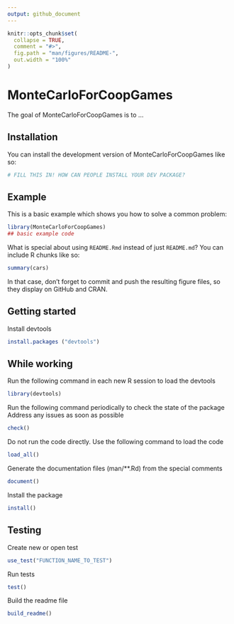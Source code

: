 ```yaml
---
output: github_document
---
```


<!-- README.md is generated from README.Rmd. Please edit that file -->

```r
knitr::opts_chunk$set(
  collapse = TRUE,
  comment = "#>",
  fig.path = "man/figures/README-",
  out.width = "100%"
)
```

# MonteCarloForCoopGames

<!-- badges: start -->
<!-- badges: end -->

The goal of MonteCarloForCoopGames is to ...

## Installation

You can install the development version of MonteCarloForCoopGames like so:

``` r
# FILL THIS IN! HOW CAN PEOPLE INSTALL YOUR DEV PACKAGE?
```

## Example

This is a basic example which shows you how to solve a common problem:

```r
library(MonteCarloForCoopGames)
## basic example code
```

What is special about using `README.Rmd` instead of just `README.md`? You can include R chunks like so:

```r
summary(cars)
```

In that case, don't forget to commit and push the resulting figure files, so they display on GitHub and CRAN.



## Getting started

Install devtools
``` r
install.packages ("devtools")
```

## While working

Run the following command in each new R session to load the devtools
``` r
library(devtools)
```

Run the following command periodically to check the state of the package
Address any issues as soon as possible

``` r
check()
```

Do not run the code directly. Use the following command to load the code

``` r
load_all()
```

Generate the documentation files (man/**.Rd) from the special comments

``` r
document()
```

Install the package
``` r
install()
```

## Testing

Create new or open test
``` r
use_test("FUNCTION_NAME_TO_TEST")
```

Run tests
``` r
test()
```

Build the readme file
``` r
build_readme()
```
